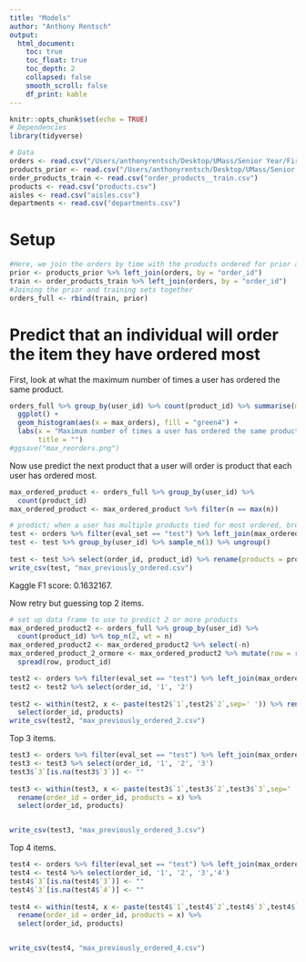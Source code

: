 ```yaml
---
title: "Models"
author: "Anthony Rentsch"
output:
  html_document:
    toc: true
    toc_float: true
    toc_depth: 2
    collapsed: false
    smooth_scroll: false
    df_print: kable
---
```


```r
knitr::opts_chunk$set(echo = TRUE)
# Dependencies
library(tidyverse)

# Data
orders <- read.csv("/Users/anthonyrentsch/Desktop/UMass/Senior Year/First Semester/Advanced Data Analysis/orders.csv")
products_prior <- read.csv("/Users/anthonyrentsch/Desktop/UMass/Senior Year/First Semester/Advanced Data Analysis/order_products__prior.csv")
order_products_train <- read.csv("order_products__train.csv")
products <- read.csv("products.csv")
aisles <- read.csv("aisles.csv")
departments <- read.csv("departments.csv")
```

# Setup

```r
#Here, we join the orders by time with the products ordered for prior and train set orders
prior <- products_prior %>% left_join(orders, by = "order_id")
train <- order_products_train %>% left_join(orders, by = "order_id")
#Joining the prior and training sets together
orders_full <- rbind(train, prior)
```


# Predict that an individual will order the item they have ordered most

First, look at what the maximum number of times a user has ordered the same product.

```r
orders_full %>% group_by(user_id) %>% count(product_id) %>% summarise(max_orders = max(n)) %>% 
  ggplot() +
  geom_histogram(aes(x = max_orders), fill = "green4") +
  labs(x = "Maximum number of times a user has ordered the same product",
       title = "")
#ggsave("max_reorders.png")
```

Now use predict the next product that a user will order is product that each user has ordered most.

```r
max_ordered_product <- orders_full %>% group_by(user_id) %>% 
  count(product_id) 
max_ordered_product <- max_ordered_product %>% filter(n == max(n))

# predict; when a user has multiple products tied for most ordered, break at random
test <- orders %>% filter(eval_set == "test") %>% left_join(max_ordered_product, by = "user_id") 
test <- test %>% group_by(user_id) %>% sample_n(1) %>% ungroup()
  
test <- test %>% select(order_id, product_id) %>% rename(products = product_id)
write_csv(test, "max_previously_ordered.csv")
```

Kaggle F1 score: 0.1632167. 


Now retry but guessing top 2 items.

```r
# set up data frame to use to predict 2 or more products
max_ordered_product2 <- orders_full %>% group_by(user_id) %>% 
  count(product_id) %>% top_n(2, wt = n)
max_ordered_product2 <- max_ordered_product2 %>% select(-n)
max_ordered_product_2_ormore <- max_ordered_product2 %>% mutate(row = row_number()) %>% 
  spread(row, product_id)

test2 <- orders %>% filter(eval_set == "test") %>% left_join(max_ordered_product_2_ormore, by = "user_id")
test2 <- test2 %>% select(order_id, '1', '2')
  
test2 <- within(test2, x <- paste(test2$`1`,test2$`2`,sep=' ')) %>% rename(order_id = order_id, products = x) %>% 
  select(order_id, products)
write_csv(test2, "max_previously_ordered_2.csv")
```

Top 3 items.

```r
test3 <- orders %>% filter(eval_set == "test") %>% left_join(max_ordered_product_2_ormore, by = "user_id")
test3 <- test3 %>% select(order_id, '1', '2', '3')
test3$`3`[is.na(test3$`3`)] <- ""
  
test3 <- within(test3, x <- paste(test3$`1`,test3$`2`,test3$`3`,sep=' ')) %>% 
  rename(order_id = order_id, products = x) %>% 
  select(order_id, products)


write_csv(test3, "max_previously_ordered_3.csv")
```

Top 4 items.

```r
test4 <- orders %>% filter(eval_set == "test") %>% left_join(max_ordered_product_2_ormore, by = "user_id")
test4 <- test4 %>% select(order_id, '1', '2', '3','4')
test4$`3`[is.na(test4$`3`)] <- ""
test4$`3`[is.na(test4$`4`)] <- ""
  
test4 <- within(test4, x <- paste(test4$`1`,test4$`2`,test4$`3`,test4$`4`,sep=' ')) %>% 
  rename(order_id = order_id, products = x) %>% 
  select(order_id, products)


write_csv(test4, "max_previously_ordered_4.csv")

```
